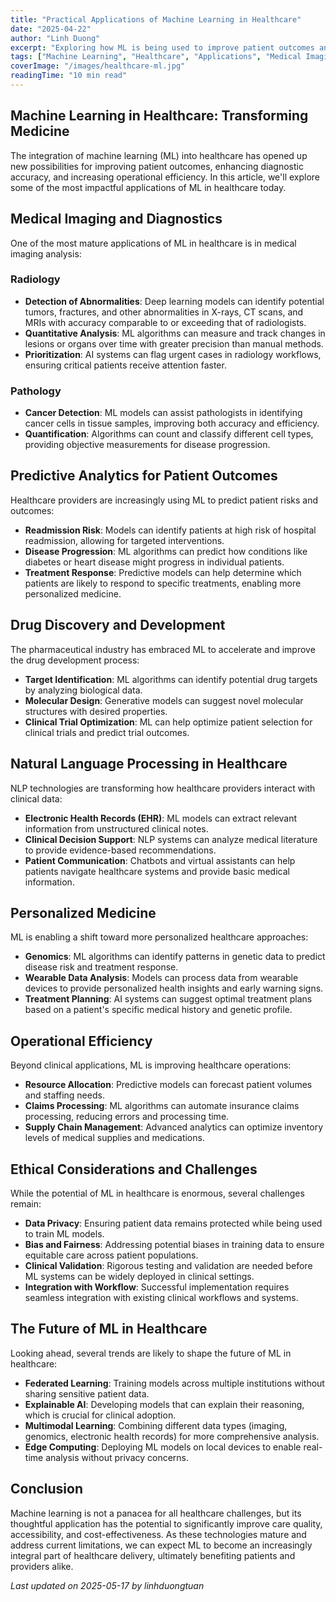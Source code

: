 ```yaml
---
title: "Practical Applications of Machine Learning in Healthcare"
date: "2025-04-22"
author: "Linh Duong"
excerpt: "Exploring how ML is being used to improve patient outcomes and healthcare efficiency across various domains."
tags: ["Machine Learning", "Healthcare", "Applications", "Medical Imaging"]
coverImage: "/images/healthcare-ml.jpg"
readingTime: "10 min read"
---
```


## Machine Learning in Healthcare: Transforming Medicine

The integration of machine learning (ML) into healthcare has opened up new possibilities for improving patient outcomes, enhancing diagnostic accuracy, and increasing operational efficiency. In this article, we'll explore some of the most impactful applications of ML in healthcare today.

## Medical Imaging and Diagnostics

One of the most mature applications of ML in healthcare is in medical imaging analysis:

### Radiology
- **Detection of Abnormalities**: Deep learning models can identify potential tumors, fractures, and other abnormalities in X-rays, CT scans, and MRIs with accuracy comparable to or exceeding that of radiologists.
- **Quantitative Analysis**: ML algorithms can measure and track changes in lesions or organs over time with greater precision than manual methods.
- **Prioritization**: AI systems can flag urgent cases in radiology workflows, ensuring critical patients receive attention faster.

### Pathology
- **Cancer Detection**: ML models can assist pathologists in identifying cancer cells in tissue samples, improving both accuracy and efficiency.
- **Quantification**: Algorithms can count and classify different cell types, providing objective measurements for disease progression.

## Predictive Analytics for Patient Outcomes

Healthcare providers are increasingly using ML to predict patient risks and outcomes:

- **Readmission Risk**: Models can identify patients at high risk of hospital readmission, allowing for targeted interventions.
- **Disease Progression**: ML algorithms can predict how conditions like diabetes or heart disease might progress in individual patients.
- **Treatment Response**: Predictive models can help determine which patients are likely to respond to specific treatments, enabling more personalized medicine.

## Drug Discovery and Development

The pharmaceutical industry has embraced ML to accelerate and improve the drug development process:

- **Target Identification**: ML algorithms can identify potential drug targets by analyzing biological data.
- **Molecular Design**: Generative models can suggest novel molecular structures with desired properties.
- **Clinical Trial Optimization**: ML can help optimize patient selection for clinical trials and predict trial outcomes.

## Natural Language Processing in Healthcare

NLP technologies are transforming how healthcare providers interact with clinical data:

- **Electronic Health Records (EHR)**: ML models can extract relevant information from unstructured clinical notes.
- **Clinical Decision Support**: NLP systems can analyze medical literature to provide evidence-based recommendations.
- **Patient Communication**: Chatbots and virtual assistants can help patients navigate healthcare systems and provide basic medical information.

## Personalized Medicine

ML is enabling a shift toward more personalized healthcare approaches:

- **Genomics**: ML algorithms can identify patterns in genetic data to predict disease risk and treatment response.
- **Wearable Data Analysis**: Models can process data from wearable devices to provide personalized health insights and early warning signs.
- **Treatment Planning**: AI systems can suggest optimal treatment plans based on a patient's specific medical history and genetic profile.

## Operational Efficiency

Beyond clinical applications, ML is improving healthcare operations:

- **Resource Allocation**: Predictive models can forecast patient volumes and staffing needs.
- **Claims Processing**: ML algorithms can automate insurance claims processing, reducing errors and processing time.
- **Supply Chain Management**: Advanced analytics can optimize inventory levels of medical supplies and medications.

## Ethical Considerations and Challenges

While the potential of ML in healthcare is enormous, several challenges remain:

- **Data Privacy**: Ensuring patient data remains protected while being used to train ML models.
- **Bias and Fairness**: Addressing potential biases in training data to ensure equitable care across patient populations.
- **Clinical Validation**: Rigorous testing and validation are needed before ML systems can be widely deployed in clinical settings.
- **Integration with Workflow**: Successful implementation requires seamless integration with existing clinical workflows and systems.

## The Future of ML in Healthcare

Looking ahead, several trends are likely to shape the future of ML in healthcare:

- **Federated Learning**: Training models across multiple institutions without sharing sensitive patient data.
- **Explainable AI**: Developing models that can explain their reasoning, which is crucial for clinical adoption.
- **Multimodal Learning**: Combining different data types (imaging, genomics, electronic health records) for more comprehensive analysis.
- **Edge Computing**: Deploying ML models on local devices to enable real-time analysis without privacy concerns.

## Conclusion

Machine learning is not a panacea for all healthcare challenges, but its thoughtful application has the potential to significantly improve care quality, accessibility, and cost-effectiveness. As these technologies mature and address current limitations, we can expect ML to become an increasingly integral part of healthcare delivery, ultimately benefiting patients and providers alike.

*Last updated on 2025-05-17 by linhduongtuan*